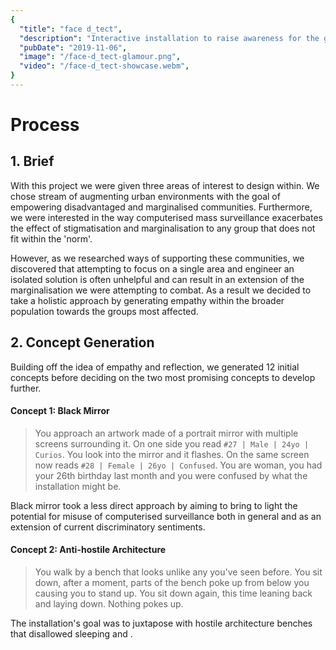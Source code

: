 ```yaml
---
{
  "title": "face d_tect",
  "description": "Interactive installation to raise awareness for the growing prevalence of mass surveillance and the way marginalized communities are disproportionately effect.",
  "pubDate": "2019-11-06",
  "image": "/face-d_tect-glamour.png",
  "video": "/face-d_tect-showcase.webm",
}
---
```


# Process

## 1. Brief

With this project we were given three areas of interest to design within.  We chose stream of augmenting urban environments with the goal of empowering disadvantaged and marginalised communities.  Furthermore, we were interested in the way computerised mass surveillance exacerbates the effect of stigmatisation and marginalisation to any group that does not fit within the 'norm'.


<GalleryImage client:idle image={BrainstormImg} alt="Image of final assessment showing cartoon renditions of Donald Trump and Hillary Clinton." type="fullwidth" />

However, as we researched ways of supporting these communities, we discovered that attempting to focus on a single area and engineer an isolated solution is often unhelpful and can result in an extension of the marginalisation we were attempting to combat.  As a result we decided to take a holistic approach by generating empathy within the broader population towards the groups most affected.  

## 2. Concept Generation

Building off the idea of empathy and reflection, we generated 12 initial concepts before deciding on the two most promising concepts to develop further.

#### Concept 1: Black Mirror

> You approach an artwork made of a portrait mirror with multiple screens surrounding it.  On one side you read 
> `#27 | Male | 24yo | Curios`.  You look into the mirror and it flashes.  On the same screen now reads `#28 | Female | 26yo | Confused`.  You are woman, you had your 26th birthday last month and you were confused by what the installation might be.


<GalleryImage client:idle image={ConceptBlackMirrorImg} alt="Exploring ideas for the narrative of the static visualisation" class="w-1/2 float-left"/>

Black mirror took a less direct approach by aiming to bring to light the potential for misuse of computerised surveillance both in general and as an extension of current discriminatory sentiments.

#### Concept 2: Anti-hostile Architecture

> You walk by a bench that looks unlike any you've seen before.  You sit down, after a moment, parts of the bench poke up from below you causing you to stand up.  You sit down again, this time leaning back and laying down.  Nothing pokes up.


<GalleryImage client:idle image={ConceptAntiHostileArchitecture} alt="Exploring ideas for the narrative of the static visualisation" />

The installation's goal was to juxtapose with hostile architecture benches that disallowed sleeping and .
